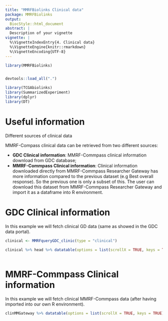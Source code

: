 ```yaml
---
title: "MMRFBiolinks Clinical data"
package: MMRFBiolinks
output:
  BiocStyle::html_document
abstract: |
  Description of your vignette
vignette: |
  %\VignetteIndexEntry{4. Clinical data}
  %\VignetteEngine{knitr::rmarkdown}
  %\VignetteEncoding{UTF-8}
---
```



```r
library(MMRFBiolinks)



```


```r
devtools::load_all(".")
```



```r
library(TCGAbiolinks)
library(SummarizedExperiment)
library(dplyr)
library(DT)
```


#  Useful information

<div class="panel panel-info">
<div class="panel-heading">Different sources of clinical data</div>
<div class="panel-body">

MMRF-Compass clinical data can be retrieved from two different sources:

    
 - **GDC Clinical information**: MMRF-Commpass clinical information download from GDC database;
 - **MMRF-Commpass Clinical information**: Clinical information downloaded directly from MMRF-Commpass Researcher Gateway has more information compared to the previous dataset (e.g Best overall response). So the previous one is only a subset of this. The user can download this dataset from MMRF-Commpass Researcher Gateway and import it as a dataframe into R environment.



</div>
</div>

# GDC Clinical information
In this example we will fetch clinical GD data (same as showed in the GDC data portal).

```r
clinical <- MMRFqueryGDC_clinic(type = "clinical")
```

```r
clinical %>% head %>% datatable(options = list(scrollX = TRUE, keys = TRUE))
 

```

# MMRF-Commpass Clinical information
In this example we will fetch clinical MMRF-Commpass data (after having imported into our own R environment).


```r


clinMMGateway %>% datatable(options = list(scrollX = TRUE, keys = TRUE))

```



